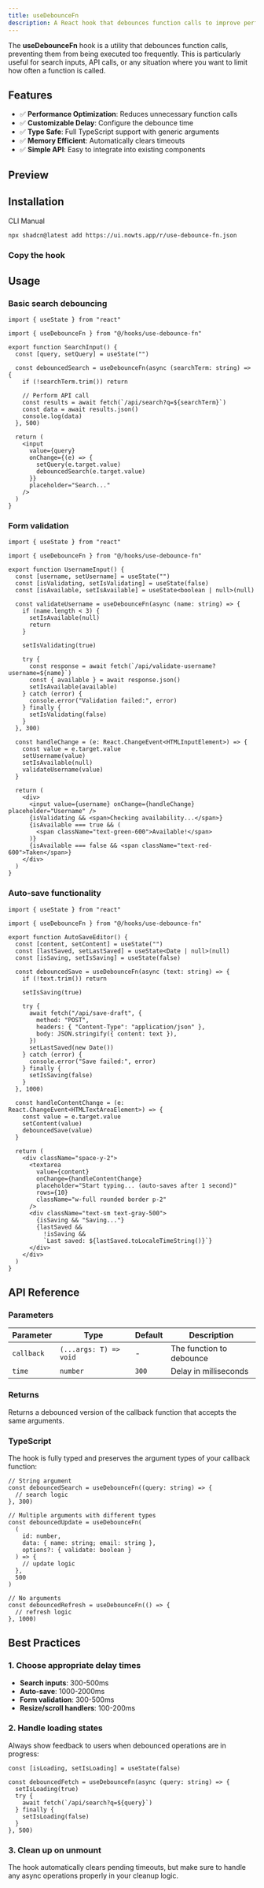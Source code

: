 ```yaml
---
title: useDebounceFn
description: A React hook that debounces function calls to improve performance and prevent excessive API calls.
---
```


The **useDebounceFn** hook is a utility that debounces function calls, preventing them from being executed too frequently. This is particularly useful for search inputs, API calls, or any situation where you want to limit how often a function is called.

## Features

- ✅ **Performance Optimization**: Reduces unnecessary function calls
- ✅ **Customizable Delay**: Configure the debounce time
- ✅ **Type Safe**: Full TypeScript support with generic arguments
- ✅ **Memory Efficient**: Automatically clears timeouts
- ✅ **Simple API**: Easy to integrate into existing components

## Preview

<ComponentPreview
  name="use-debounce-fn-demo"
  description="Live demo of the debounced search functionality"
/>

## Installation

<Tabs defaultValue="cli">

<TabsList>
  <TabsTrigger value="cli">CLI</TabsTrigger>
  <TabsTrigger value="manual">Manual</TabsTrigger>
</TabsList>

<TabsContent value="cli">

```bash
npx shadcn@latest add https://ui.nowts.app/r/use-debounce-fn.json
```

</TabsContent>

<TabsContent value="manual">

<Steps>

### Copy the hook

<ComponentSource name="use-debounce-fn" />

</Steps>

</TabsContent>

</Tabs>

## Usage

### Basic search debouncing

```tsx
import { useState } from "react"

import { useDebounceFn } from "@/hooks/use-debounce-fn"

export function SearchInput() {
  const [query, setQuery] = useState("")

  const debouncedSearch = useDebounceFn(async (searchTerm: string) => {
    if (!searchTerm.trim()) return

    // Perform API call
    const results = await fetch(`/api/search?q=${searchTerm}`)
    const data = await results.json()
    console.log(data)
  }, 500)

  return (
    <input
      value={query}
      onChange={(e) => {
        setQuery(e.target.value)
        debouncedSearch(e.target.value)
      }}
      placeholder="Search..."
    />
  )
}
```

### Form validation

```tsx
import { useState } from "react"

import { useDebounceFn } from "@/hooks/use-debounce-fn"

export function UsernameInput() {
  const [username, setUsername] = useState("")
  const [isValidating, setIsValidating] = useState(false)
  const [isAvailable, setIsAvailable] = useState<boolean | null>(null)

  const validateUsername = useDebounceFn(async (name: string) => {
    if (name.length < 3) {
      setIsAvailable(null)
      return
    }

    setIsValidating(true)

    try {
      const response = await fetch(`/api/validate-username?username=${name}`)
      const { available } = await response.json()
      setIsAvailable(available)
    } catch (error) {
      console.error("Validation failed:", error)
    } finally {
      setIsValidating(false)
    }
  }, 300)

  const handleChange = (e: React.ChangeEvent<HTMLInputElement>) => {
    const value = e.target.value
    setUsername(value)
    setIsAvailable(null)
    validateUsername(value)
  }

  return (
    <div>
      <input value={username} onChange={handleChange} placeholder="Username" />
      {isValidating && <span>Checking availability...</span>}
      {isAvailable === true && (
        <span className="text-green-600">Available!</span>
      )}
      {isAvailable === false && <span className="text-red-600">Taken</span>}
    </div>
  )
}
```

### Auto-save functionality

```tsx
import { useState } from "react"

import { useDebounceFn } from "@/hooks/use-debounce-fn"

export function AutoSaveEditor() {
  const [content, setContent] = useState("")
  const [lastSaved, setLastSaved] = useState<Date | null>(null)
  const [isSaving, setIsSaving] = useState(false)

  const debouncedSave = useDebounceFn(async (text: string) => {
    if (!text.trim()) return

    setIsSaving(true)

    try {
      await fetch("/api/save-draft", {
        method: "POST",
        headers: { "Content-Type": "application/json" },
        body: JSON.stringify({ content: text }),
      })
      setLastSaved(new Date())
    } catch (error) {
      console.error("Save failed:", error)
    } finally {
      setIsSaving(false)
    }
  }, 1000)

  const handleContentChange = (e: React.ChangeEvent<HTMLTextAreaElement>) => {
    const value = e.target.value
    setContent(value)
    debouncedSave(value)
  }

  return (
    <div className="space-y-2">
      <textarea
        value={content}
        onChange={handleContentChange}
        placeholder="Start typing... (auto-saves after 1 second)"
        rows={10}
        className="w-full rounded border p-2"
      />
      <div className="text-sm text-gray-500">
        {isSaving && "Saving..."}
        {lastSaved &&
          !isSaving &&
          `Last saved: ${lastSaved.toLocaleTimeString()}`}
      </div>
    </div>
  )
}
```

## API Reference

### Parameters

| Parameter  | Type                   | Default | Description              |
| ---------- | ---------------------- | ------- | ------------------------ |
| `callback` | `(...args: T) => void` | -       | The function to debounce |
| `time`     | `number`               | `300`   | Delay in milliseconds    |

### Returns

Returns a debounced version of the callback function that accepts the same arguments.

### TypeScript

The hook is fully typed and preserves the argument types of your callback function:

```tsx
// String argument
const debouncedSearch = useDebounceFn((query: string) => {
  // search logic
}, 300)

// Multiple arguments with different types
const debouncedUpdate = useDebounceFn(
  (
    id: number,
    data: { name: string; email: string },
    options?: { validate: boolean }
  ) => {
    // update logic
  },
  500
)

// No arguments
const debouncedRefresh = useDebounceFn(() => {
  // refresh logic
}, 1000)
```

## Best Practices

### 1. Choose appropriate delay times

- **Search inputs**: 300-500ms
- **Auto-save**: 1000-2000ms
- **Form validation**: 300-500ms
- **Resize/scroll handlers**: 100-200ms

### 2. Handle loading states

Always show feedback to users when debounced operations are in progress:

```tsx
const [isLoading, setIsLoading] = useState(false)

const debouncedFetch = useDebounceFn(async (query: string) => {
  setIsLoading(true)
  try {
    await fetch(`/api/search?q=${query}`)
  } finally {
    setIsLoading(false)
  }
}, 500)
```

### 3. Clean up on unmount

The hook automatically clears pending timeouts, but make sure to handle any async operations properly in your cleanup logic.
